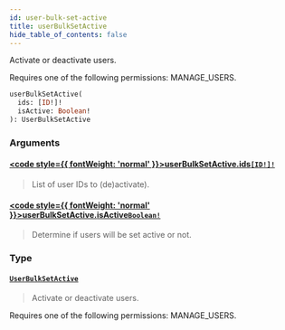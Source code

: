 ```yaml
---
id: user-bulk-set-active
title: userBulkSetActive
hide_table_of_contents: false
---
```








Activate or deactivate users. 

Requires one of the following permissions: MANAGE_USERS.

```graphql
userBulkSetActive(
  ids: [ID!]!
  isActive: Boolean!
): UserBulkSetActive
```


### Arguments

#### [<code style={{ fontWeight: 'normal' }}>userBulkSetActive.<b>ids</b></code>](#)<Bullet />[`[ID!]!`](../../../developer/api-reference/scalars/id) <Badge class="secondary" text="non-null"/> <Badge class="secondary" text="scalar"/>
> List of user IDs to (de)activate).
> 

#### [<code style={{ fontWeight: 'normal' }}>userBulkSetActive.<b>isActive</b></code>](#)<Bullet />[`Boolean!`](../../../developer/api-reference/scalars/boolean) <Badge class="secondary" text="non-null"/> <Badge class="secondary" text="scalar"/>
> Determine if users will be set active or not.
> 

### Type

#### [`UserBulkSetActive`](../../../developer/api-reference/objects/user-bulk-set-active) <Badge class="secondary" text="object"/>
> Activate or deactivate users. 

Requires one of the following permissions: MANAGE_USERS.
> 





